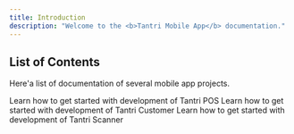 ```yaml
---
title: Introduction
description: "Welcome to the <b>Tantri Mobile App</b> documentation."
---
```


## List of Contents

Here'a list of documentation of several mobile app projects.

<CardGroup cols={2}>
  <Card title="Tantri POS" icon="mobile" href="/docs/fe-mobile/tantri-pos">
    Learn how to get started with development of Tantri POS
  </Card>
  <Card
    title="Tantri Customer"
    icon="globe"
    href="/docs/fe-mobile/tantri-customer"
  >
    Learn how to get started with development of Tantri Customer
  </Card>
  <Card
    title="Tantri Scanner"
    icon="gear-code"
    href="/docs/fe-mobile/tantri-scanner"
  >
    Learn how to get started with development of Tantri Scanner
  </Card>
</CardGroup>
